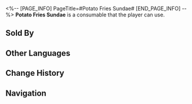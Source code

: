 <%-- [PAGE_INFO]
PageTitle=#Potato Fries Sundae#
[END_PAGE_INFO] --%>
{{Consumable Infobox
|id          = 408611
|image       = Item Potato Fries Sundae.png
|type        = undefined
|rarity      = 3
|effect      = Upon use, grants all allies a random effect from the following for the next battle: Deals 15% more Ice DMG and increases Fire RES by 15%, or deals 15% more Fire DMG and increases Ice RES by 15%.
|description = Strictly, the Potato Fries Sundae is not merely a food but a unique culinary experience that can only be realized within a dream world. In this realm, potato fries never go soft because of cooling down, and the ice cream never melts because of warming up. Cold and heat achieve perfect harmony here.
|effectType  = 
|effectType2 = 
|effectType3 = 
|recipe      = 
|source1     = [[Clock Diner]]
|source2     = 
|source3     = 
}}
{{Description|''"Finally, no more upset stomachs."''}}
'''Potato Fries Sundae''' is a consumable that the player can use.

==Sold By==
{{Shop Availability}}

==Other Languages==
{{Other Languages
|en   = Potato Fries Sundae
|zhs  = 薯条圣代
|zht  = 薯條聖代
|ja   = フライドポテトサンデー
|ko   = 감자튀김 선디
|es   = Helado de papas fritas
|fr   = Sundae-frite
|ru   = Мороженое с картошкой фри
|th   = Potato Fries Sundae
|vi   = Kem Khoai Tây Chiên
|de   = Pommes-Eis
|id   = Potato Fries Sundae
|pt   = Sundae de Batata Frita
}}

==Change History==
{{Change History|2.0}}

==Navigation==
{{Consumable Navbox}}